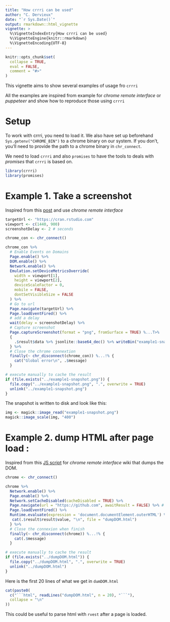 ```yaml
---
title: "How crrri can be used"
author: "C. Dervieux"
date: "`r Sys.Date()`"
output: rmarkdown::html_vignette
vignette: >
  %\VignetteIndexEntry{How crrri can be used}
  %\VignetteEngine{knitr::rmarkdown}
  %\VignetteEncoding{UTF-8}
---
```


```r
knitr::opts_chunk$set(
  collapse = TRUE,
  eval = FALSE,
  comment = "#>"
)
```

This vignette aims to show several examples of usage fro `crrri`

All the examples are inspired from example for _chrome remote interface_ or _puppeteer_ and show how to reproduce those using `crrri`

# Setup

To work with crrri, you need to load it. We also have set up beforehand `Sys.getenv("CHROME_BIN")` to a chrome binary on our system. If you don't, you'll need to provide the path to a chrome binary in `chr_connect`.

We need to load `crrri` and also `promises` to have the tools to deals with
_promises_ that `crrri` is based on.

```r
library(crrri)
library(promises)
```


# Example 1. Take a screenshot

Inspired from this
[post](https://jonathanmh.com/taking-full-page-screenshots-headless-chrome/) and
use _chrome remote interface_


```r
targetUrl <- "https://cran.rstudio.com"
viewport <- c(1440, 900)
screenshotDelay <- 2 # seconds

chrome_con <- chr_connect()

chrome_con %>%
  # Enable Events on Domains
  Page.enable() %>%
  DOM.enable() %>%
  Network.enable() %>%
  Emulation.setDeviceMetricsOverride(
    width = viewport[1],
    height = viewport[2],
    deviceScaleFactor = 0,
    mobile = FALSE,
    dontSetVisibleSize = FALSE
  ) %>%
  # Go to url
  Page.navigate(targetUrl) %>%
  Page.loadEventFired() %>%
  # add a delay 
  wait(delay = screenshotDelay) %>%
  # Capture screenshot
  Page.captureScreenshot(format = "png", fromSurface = TRUE) %...T>% 
  {
    .$result$data %>% jsonlite::base64_dec() %>% writeBin("example1-snapshot.png")
  } %>%
  # Close the chrome connextion
  finally(~ chr_disconnect(chrome_con)) %...!% {
    cat("Global error\n", .$message)
  }
```

```r
# execute manually to cache the result
if (file.exists("../example1-snapshot.png")) {
  file.copy("../example1-snapshot.png", ".", overwrite = TRUE)
  unlink("../example1-snapshot.png")
}
```



The snapshot is written to disk and look like this:
```r
img <- magick::image_read("example1-snapshot.png")
magick::image_scale(img, "400")
```


# Example 2. dump HTML after page load :

Inspired from this [JS script](https://github.com/cyrus-and/chrome-remote-interface/wiki/Dump-HTML-after-page-load) for _chrome remote interface_ wiki that dumps the DOM.

```r
chrome <- chr_connect()

chrome %>%
  Network.enable() %>%
  Page.enable() %>%
  Network.setCacheDisabled(cacheDisabled = TRUE) %>%
  Page.navigate(url = "https://github.com", awaitResult = FALSE) %>% # because the following event listener does not use this result, it is safer to use awaitResult = FALSE
  Page.loadEventFired() %>%
  Runtime.evaluate(expression = 'document.documentElement.outerHTML') %...>% {
   cat(.$result$result$value, "\n", file = "dumpDOM.html") 
  } %>%
  # Close the connexion when finish
  finally(~ chr_disconnect(chrome)) %...!% {
    cat(.$message)
  }
```

```r
# execute manually to cache the result
if (file.exists("../dumpDOM.html")) {
  file.copy("../dumpDOM.html", ".", overwrite = TRUE)
  unlink("../dumpDOM.html")
}
```

Here is the first 20 lines of what we get in `dumDOM.html`

```r
cat(paste0(
  c("```html", readLines("dumpDOM.html", n = 20), "```"), 
  collapse = "\n"
))
```

This could be useful to parse html with `rvest` after a page is loaded. 
